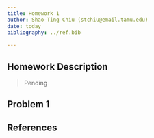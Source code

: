 ```yaml
---
title: Homework 1
author: Shao-Ting Chiu (stchiu@email.tamu.edu)
date: today
bibliography: ../ref.bib
    
---
```


## Homework Description


> Pending


## Problem 1 



::: {.content-hidden when-format="html"}

## References

:::